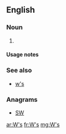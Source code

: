 {{also|WS|ws.|.ws|w's}}
==English==

===Noun===
{{head|en|plural}}

# {{plural of|W|lang=en}}

====Usage notes====
{{U:en:plurals of letters}}

===See also===
* [[w's]]

===Anagrams===
* [[SW#English|SW]] 

[[ar:W's]]
[[fr:W's]]
[[mg:W's]]
